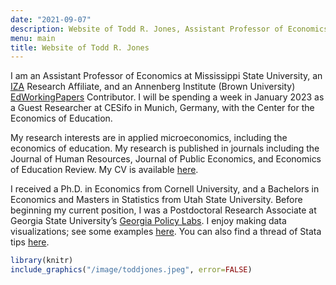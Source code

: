 ```yaml
---
date: "2021-09-07"
description: Website of Todd R. Jones, Assistant Professor of Economics at Mississippi State University. 
menu: main
title: Website of Todd R. Jones
---
```


I am an Assistant Professor of Economics at Mississippi State University, an [IZA](https://www.iza.org/) Research Affiliate, and an Annenberg Institute (Brown University) [EdWorkingPapers](https://edworkingpapers.com/) Contributor. I will be spending a week in January 2023 as a Guest Researcher at CESifo in Munich, Germany, with the Center for the Economics of Education.

My research interests are in applied microeconomics, including the economics of education. My research is published in journals including the Journal of Human Resources, Journal of Public Economics, and Economics of Education Review. My CV is available [here](/cv/TJonesCV.pdf).

I received a Ph.D. in Economics from Cornell University, and a Bachelors in Economics and Masters in Statistics from Utah State University. Before beginning my current position, I was a Postdoctoral Research Associate at Georgia State University's [Georgia Policy Labs](https://gpl.gsu.edu/). I enjoy making data visualizations; see some examples [here](/dataviz/). You can also find a thread of Stata tips [here](https://twitter.com/toddrjones/status/1560330744089546752).

```r
library(knitr)
include_graphics("/image/toddjones.jpeg", error=FALSE)
```
